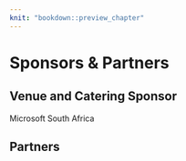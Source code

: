 ```yaml
---
knit: "bookdown::preview_chapter"
---
```

  
# Sponsors & Partners

## Venue and Catering Sponsor
Microsoft South Africa

## Partners
